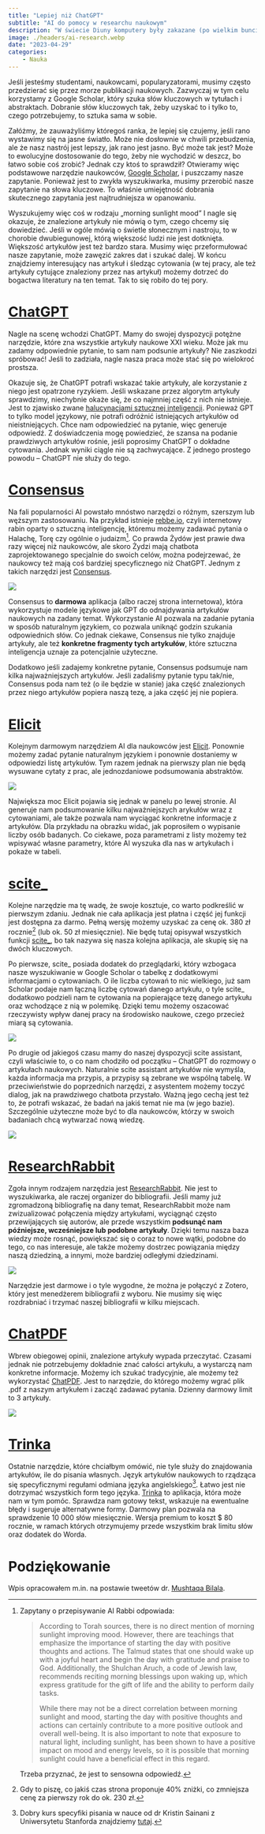 ```yaml
---
title: "Lepiej niż ChatGPT"
subtitle: "AI do pomocy w researchu naukowym"
description: "W świecie Diuny komputery były zakazane (po wielkim buncie maszyn). Ich zadania przejęli mentaci – ludzie specjalnie wyszkoleni do tego, żeby pamiętać wielkie ilości informacji, łączyć je i podawać. Mentaci byli o tyle lepsi od komputerów, że można było z nimi rozmawiać naturalnym językiem. Dziś jesteśmy coraz bliżej zatoczenia koła i stworzenia elektronicznego mentata. Kompletnie znikąd napadła na nas rewolucja technologiczna. Nie wiadomo skąd pojawiły się ChatGPT, DALL·E, GitHub Copilot i im podobne. Nie da się jednak zaprzeczyć, że te narzędzia są użyteczne, w tym w nauce. Ale nie wszystkie narzędzia sprawdzają się równie dobrze."
image: ./headers/ai-research.webp
date: "2023-04-29"
categories:
    - Nauka
---
```


Jeśli jesteśmy studentami, naukowcami, popularyzatorami, musimy często przedzierać się przez morze publikacji naukowych. Zazwyczaj w tym celu korzystamy z Google Scholar, który szuka słów kluczowych w tytułach i abstraktach. Dobranie słów kluczowych tak, żeby uzyskać to i tylko to, czego potrzebujemy, to sztuka sama w sobie.

Załóżmy, że zauważyliśmy któregoś ranka, że lepiej się czujemy, jeśli rano wystawimy się na jasne światło. Może nie dosłownie w chwili przebudzenia, ale że nasz nastrój jest lepszy, jak rano jest jasno. Być może tak jest? Może to ewolucyjne dostosowanie do tego, żeby nie wychodzić w deszcz, bo łatwo sobie coś zrobić? Jednak czy ktoś to sprawdził? Otwieramy więc podstawowe narzędzie naukowców, [Google Scholar](https://scholar.google.com/), i puszczamy nasze zapytanie. Ponieważ jest to zwykła wyszukiwarka, musimy przerobić nasze zapytanie na słowa kluczowe. To właśnie umiejętność dobrania skutecznego zapytania jest najtrudniejsza w opanowaniu.

Wyszukujemy więc coś w rodzaju „morning sunlight mood" I nagle się okazuje, że znalezione artykuły nie mówią o tym, czego chcemy się dowiedzieć. Jeśli w ogóle mówią o świetle słonecznym i nastroju, to w chorobie dwubiegunowej, którą większość ludzi nie jest dotknięta. Większość artykułów jest też bardzo stara. Musimy więc przeformułować nasze zapytanie, może zawęzić zakres dat i szukać dalej. W końcu znajdziemy interesujący nas artykuł i śledząc cytowania (w tej pracy, ale też artykuły cytujące znaleziony przez nas artykuł) możemy dotrzeć do bogactwa literatury na ten temat. Tak to się robiło do tej pory.

# [ChatGPT](https://chat.openai.com/)

Nagle na scenę wchodzi ChatGPT. Mamy do swojej dyspozycji potężne narzędzie, które zna wszystkie artykuły naukowe XXI wieku. Może jak mu zadamy odpowiednie pytanie, to sam nam podsunie artykuły? Nie zaszkodzi spróbować! Jeśli to zadziała, nagle nasza praca może stać się po wielokroć prostsza.

Okazuje się, że ChatGPT potrafi wskazać takie artykuły, ale korzystanie z niego jest opatrzone ryzykiem. Jeśli wskazane przez algorytm artykuły sprawdzimy, niechybnie okaże się, że co najmniej część z nich nie istnieje. Jest to zjawisko zwane [halucynacjami sztucznej inteligencji](https://en.wikipedia.org/wiki/Hallucination_(artificial_intelligence)). Ponieważ GPT to tylko model językowy, nie potrafi odróżnić istniejących artykułów od nieistniejących. Chce nam odpowiedzieć na pytanie, więc generuje odpowiedź. Z doświadczenia mogę powiedzieć, że szansa na podanie prawdziwych artykułów rośnie, jeśli poprosimy ChatGPT o dokładne cytowania. Jednak wyniki ciągle nie są zachwycające. Z jednego prostego powodu -- ChatGPT nie służy do tego.

# [Consensus](https://consensus.app/)

Na fali popularności AI powstało mnóstwo narzędzi o różnym, szerszym lub węższym zastosowaniu. Na przykład istnieje [rebbe.io](https://rebbe.io/), czyli internetowy rabin oparty o sztuczną inteligencję, któremu możemy zadawać pytania o Halachę, Torę czy ogólnie o judaizm[^1]. Co prawda Żydów jest prawie dwa razy więcej niż naukowców, ale skoro Żydzi mają chatbota zaprojektowanego specjalnie do swoich celów, można podejrzewać, że naukowcy też mają coś bardziej specyficznego niż ChatGPT. Jednym z takich narzędzi jest [Consensus](https://consensus.app/).

[^1]: Zapytany o przepisywanie AI Rabbi odpowiada:

    > According to Torah sources, there is no direct mention of morning sunlight improving mood. However, there are teachings that emphasize the importance of starting the day with positive thoughts and actions. The Talmud states that one should wake up with a joyful heart and begin the day with gratitude and praise to God. Additionally, the Shulchan Aruch, a code of Jewish law, recommends reciting morning blessings upon waking up, which express gratitude for the gift of life and the ability to perform daily tasks.
    >
    > While there may not be a direct correlation between morning sunlight and mood, starting the day with positive thoughts and actions can certainly contribute to a more positive outlook and overall well-being. It is also important to note that exposure to natural light, including sunlight, has been shown to have a positive impact on mood and energy levels, so it is possible that morning sunlight could have a beneficial effect in this regard.

    Trzeba przyznać, że jest to sensowna odpowiedź.

![](ilustracje/ai-research/Consensus-example.png)

Consensus to **darmowa** aplikacja (albo raczej strona internetowa), która wykorzystuje modele językowe jak GPT do odnajdywania artykułów naukowych na zadany temat. Wykorzystanie AI pozwala na zadanie pytania w sposób naturalnym językiem, co pozwala uniknąć godzin szukania odpowiednich słów. Co jednak ciekawe, Consensus nie tylko znajduje artykuły, ale też **konkretne fragmenty tych artykułów**, które sztuczna inteligencja uznaje za potencjalnie użyteczne.

Dodatkowo jeśli zadajemy konkretne pytanie, Consensus podsumuje nam kilka najważniejszych artykułów. Jeśli zadaliśmy pytanie typu tak/nie, Consensus poda nam też (o ile będzie w stanie) jaka część znalezionych przez niego artykułów popiera naszą tezę, a jaka część jej nie popiera.

# [Elicit](https://elicit.org/)

Kolejnym darmowym narzędziem AI dla naukowców jest [Elicit](https://elicit.org/). Ponownie możemy zadać pytanie naturalnym językiem i ponownie dostaniemy w odpowiedzi listę artykułów. Tym razem jednak na pierwszy plan nie będą wysuwane cytaty z prac, ale jednozdaniowe podsumowania abstraktów.

![](ilustracje/ai-research/Elicit-example.png)

Największa moc Elicit pojawia się jednak w panelu po lewej stronie. AI generuje nam podsumowanie kilku najważniejszych arykułów wraz z cytowaniami, ale także pozwala nam wyciągać konkretne informacje z artykułów. Dla przykładu na obrazku widać, jak poprosiłem o wypisanie liczby osób badanych. Co ciekawe, poza parametrami z listy możemy też wpisywać własne parametry, które AI wyszuka dla nas w artykułach i pokaże w tabeli.

# [scite\_](https://scite.ai/)

Kolejne narzędzie ma tę wadę, że swoje kosztuje, co warto podkreślić w pierwszym zdaniu. Jednak nie cała aplikacja jest płatna i część jej funkcji jest dostępna za darmo. Pełną wersję możemy uzyskać za cenę ok. 380 zł rocznie[^2] (lub ok. 50 zł miesięcznie). Nie będę tutaj opisywał wszystkich funkcji [scite\_](https://scite.ai/), bo tak nazywa się nasza kolejna aplikacja, ale skupię się na dwóch kluczowych.

[^2]: Gdy to piszę, co jakiś czas strona proponuje 40% zniżki, co zmniejsza cenę za pierwszy rok do ok. 230 zł.

Po pierwsze, scite\_ posiada dodatek do przeglądarki, który wzbogaca nasze wyszukiwanie w Google Scholar o tabelkę z dodatkowymi informacjami o cytowaniach. O ile liczba cytowań to nic wielkiego, już sam Scholar podaje nam łączną liczbę cytowań danego artykułu, o tyle scite\_ dodatkowo podzieli nam te cytowania na popierające tezę danego artykułu oraz wchodzące z nią w polemikę. Dzięki temu możemy oszacować rzeczywisty wpływ danej pracy na środowisko naukowe, czego przecież miarą są cytowania.

![](ilustracje/ai-research/scite_addon.png)

Po drugie od jakiegoś czasu mamy do naszej dyspozycji scite assistant, czyli właściwie to, o co nam chodziło od początku -- ChatGPT do rozmowy o artykułach naukowych. Naturalnie scite assistant artykułów nie wymyśla, każda informacja ma przypis, a przypisy są zebrane we wspólną tabelę. W przeciwieństwie do poprzednich narzędzi, z asystentem możemy toczyć dialog, jak na prawdziwego chatbota przystało. Ważną jego cechą jest też to, że potrafi wskazać, że badań na jakiś temat nie ma (w jego bazie). Szczególnie użyteczne może być to dla naukowców, którzy w swoich badaniach chcą wytwarzać nową wiedzę.

![](ilustracje/ai-research/scite_assistant.png)

# [ResearchRabbit](https://researchrabbitapp.com/)

Zgoła innym rodzajem narzędzia jest [ResearchRabbit](https://researchrabbitapp.com/). Nie jest to wyszukiwarka, ale raczej organizer do bibliografii. Jeśli mamy już zgromadzoną bibliografię na dany temat, ResearchRabbit może nam zwizualizować połączenia między artykułami, wyciągnąć często przewijających się autorów, ale przede wszystkim **podsunąć nam późniejsze, wcześniejsze lub podobne artykuły**. Dzięki temu nasza baza wiedzy może rosnąć, powiększać się o coraz to nowe wątki, podobne do tego, co nas interesuje, ale także możemy dostrzec powiązania między naszą dziedziną, a innymi, może bardziej odległymi dziedzinami.

![](ilustracje/ai-research/ResearchRabbit-example.png)

Narzędzie jest darmowe i o tyle wygodne, że można je połączyć z Zotero, który jest menedżerem bibliografii z wyboru. Nie musimy się więc rozdrabniać i trzymać naszej bibliografii w kilku miejscach.

# [ChatPDF](https://www.chatpdf.com/)

Wbrew obiegowej opinii, znalezione artykuły wypada przeczytać. Czasami jednak nie potrzebujemy dokładnie znać całości artykułu, a wystarczą nam konkretne informacje. Możemy ich szukać tradycyjnie, ale możemy też wykorzystać [ChatPDF](https://www.chatpdf.com/). Jest to narzędzie, do którego możemy wgrać plik .pdf z naszym artykułem i zacząć zadawać pytania. Dzienny darmowy limit to 3 artykuły.

![](ilustracje/ai-research/ChatPDF-example.png)

# [Trinka](https://www.trinka.ai/)

Ostatnie narzędzie, które chciałbym omówić, nie tyle służy do znajdowania artykułów, ile do pisania własnych. Język artykułów naukowych to rządząca się specyficznymi regułami odmiana języka angielskiego[^3]. Łatwo jest nie dotrzymać wszystkich form tego języka. [Trinka](https://www.trinka.ai/) to aplikacja, która może nam w tym pomóc. Sprawdza nam gotowy tekst, wskazuje na ewentualne błędy i sugeruje alternatywne formy. Darmowy plan pozwala na sprawdzenie 10 000 słów miesięcznie. Wersja premium to koszt \$ 80 rocznie, w ramach których otrzymujemy przede wszystkim brak limitu słów oraz dodatek do Worda.

[^3]: Dobry kurs specyfiki pisania w nauce od dr Kristin Sainani z Uniwersytetu Stanforda znajdziemy [tutaj](https://www.coursera.org/learn/sciwrite?).

# Podziękowanie

Wpis opracowałem m.in. na postawie tweetów dr. [Mushtaqa Bilala](https://twitter.com/MushtaqBilalPhD).